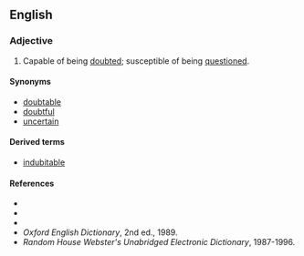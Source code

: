 ==English==

===Adjective===
{{en-adj}}

#Capable of being [[doubt]]ed; susceptible of being [[question]]ed.

====Synonyms====
*[[doubtable]]
*[[doubtful]]
*[[uncertain]]

====Derived terms====
*[[indubitable]]

====References====
*{{R:Webster 1828}}
*{{R:Webster 1913}}
*{{R:Dictionary.com}}
*''Oxford English Dictionary'', 2nd ed., 1989.
*''Random House Webster's Unabridged Electronic Dictionary'', 1987-1996.